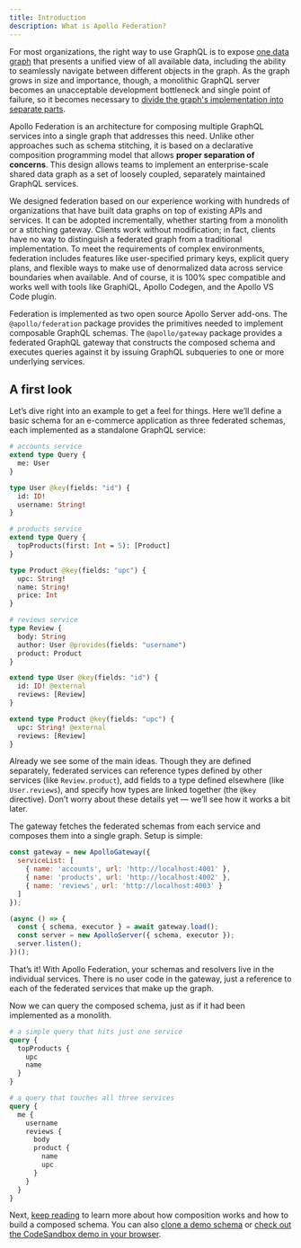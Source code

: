 ```yaml
---
title: Introduction
description: What is Apollo Federation?
---
```


For most organizations, the right way to use GraphQL is to expose [one data graph](https://principledgraphql.com/integrity#1-one-graph) that presents a unified view of all available data, including the ability to seamlessly navigate between different objects in the graph. As the graph grows in size and importance, though, a monolithic GraphQL server becomes an unacceptable development bottleneck and single point of failure, so it becomes necessary to [divide the graph's implementation into separate parts](https://principledgraphql.com/integrity#2-federated-implementation).

Apollo Federation is an architecture for composing multiple GraphQL services into a single graph that addresses this need. Unlike other approaches such as schema stitching, it is based on a declarative composition programming model that allows **proper separation of concerns**. This design allows teams to implement an enterprise-scale shared data graph as a set of loosely coupled, separately maintained GraphQL services.

We designed federation based on our experience working with hundreds of organizations that have built data graphs on top of existing APIs and services. It can be adopted incrementally, whether starting from a monolith or a stitching gateway. Clients work without modification; in fact, clients have no way to distinguish a federated graph from a traditional implementation. To meet the requirements of complex environments, federation includes features like user-specified primary keys, explicit query plans, and flexible ways to make use of denormalized data across service boundaries when available. And of course, it is 100% spec compatible and works well with tools like GraphiQL, Apollo Codegen, and the Apollo VS Code plugin.

Federation is implemented as two open source Apollo Server add-ons. The `@apollo/federation` package provides the primitives needed to implement composable GraphQL schemas. The `@apollo/gateway` package provides a federated GraphQL gateway that constructs the composed schema and executes queries against it by issuing GraphQL subqueries to one or more underlying services.

## A first look

Let’s dive right into an example to get a feel for things. Here we’ll define a basic schema for an e-commerce application as three federated schemas, each implemented as a standalone GraphQL service:

```graphql
# accounts service
extend type Query {
  me: User
}

type User @key(fields: "id") {
  id: ID!
  username: String!
}
```

```graphql
# products service
extend type Query {
  topProducts(first: Int = 5): [Product]
}

type Product @key(fields: "upc") {
  upc: String!
  name: String!
  price: Int
}
```

```graphql
# reviews service
type Review {
  body: String
  author: User @provides(fields: "username")
  product: Product
}

extend type User @key(fields: "id") {
  id: ID! @external
  reviews: [Review]
}

extend type Product @key(fields: "upc") {
  upc: String! @external
  reviews: [Review]
}
```

Already we see some of the main ideas. Though they are defined separately, federated services can reference types defined by other services (like `Review.product`), add fields to a type defined elsewhere (like `User.reviews`), and specify how types are linked together (the `@key` directive). Don’t worry about these details yet — we’ll see how it works a bit later.

The gateway fetches the federated schemas from each service and composes them into a single graph. Setup is simple:

```js
const gateway = new ApolloGateway({
  serviceList: [
    { name: 'accounts', url: 'http://localhost:4001' },
    { name: 'products', url: 'http://localhost:4002' },
    { name: 'reviews', url: 'http://localhost:4003' }
  ]
});

(async () => {
  const { schema, executor } = await gateway.load();
  const server = new ApolloServer({ schema, executor });
  server.listen();
})();
```

That’s it! With Apollo Federation, your schemas and resolvers live in the individual services. There is no user code in the gateway, just a reference to each of the federated services that make up the graph.

Now we can query the composed schema, just as if it had been implemented as a monolith.

```graphql
# a simple query that hits just one service
query {
  topProducts {
    upc
    name
  }
}
```

```graphql
# a query that touches all three services
query {
  me {
    username
    reviews {
      body
      product {
        name
        upc
      }
    }
  }
}
```

Next, [keep reading](/federation/concerns/) to learn more about how composition works and how to build a composed schema. You can also [clone a demo schema](https://github.com/apollographql/federation-demo) or [check out the CodeSandbox demo in your browser](https://codesandbox.io/s/v368r9ml47).
